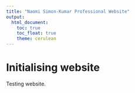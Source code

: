 ```yaml
---
title: "Naomi Simon-Kumar Professional Website"
output: 
  html_document:
    toc: true
    toc_float: true
    theme: cerulean
---
```


# Initialising website

Testing website.
